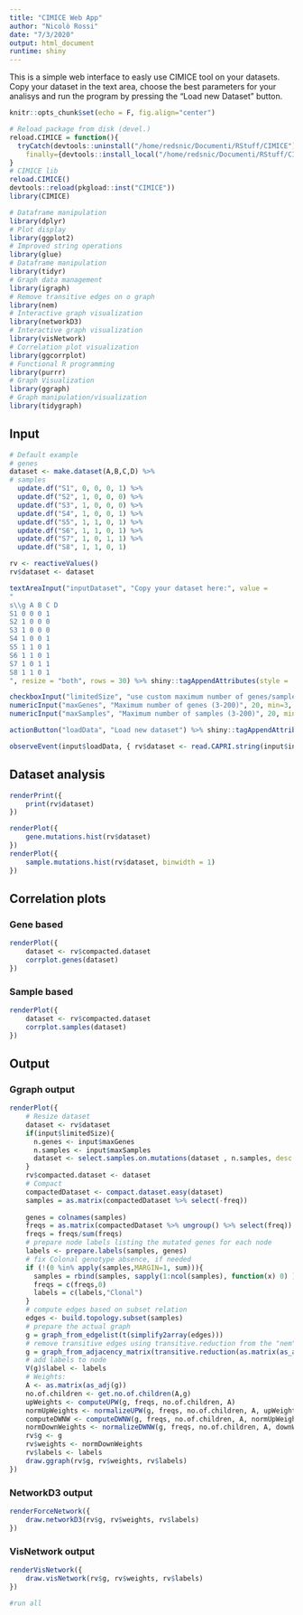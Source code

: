 ```yaml
---
title: "CIMICE Web App"
author: "Nicolò Rossi"
date: "7/3/2020"
output: html_document
runtime: shiny
---
```


This is a simple web interface to easly use CIMICE tool on your datasets. Copy your dataset in the text area, choose the best parameters for 
your analisys and run the program by pressing the "Load new Dataset" button.

```r
knitr::opts_chunk$set(echo = F, fig.align="center")
```

```r
# Reload package from disk (devel.)
reload.CIMICE = function(){
  tryCatch(devtools::uninstall("/home/redsnic/Documenti/RStuff/CIMICE"),
    finally={devtools::install_local("/home/redsnic/Documenti/RStuff/CIMICE")})
}
# CIMICE lib
reload.CIMICE()
devtools::reload(pkgload::inst("CIMICE"))
library(CIMICE)
```

```r
# Dataframe manipulation
library(dplyr) 
# Plot display
library(ggplot2)
# Improved string operations
library(glue)
# Dataframe manipulation
library(tidyr)
# Graph data management
library(igraph)
# Remove transitive edges on o graph
library(nem)
# Interactive graph visualization
library(networkD3)
# Interactive graph visualization
library(visNetwork)
# Correlation plot visualization
library(ggcorrplot)
# Functional R programming
library(purrr)
# Graph Visualization
library(ggraph)
# Graph manipulation/visualization
library(tidygraph)
```



## Input

```r
# Default example
# genes
dataset <- make.dataset(A,B,C,D) %>%
# samples
  update.df("S1", 0, 0, 0, 1) %>%
  update.df("S2", 1, 0, 0, 0) %>%
  update.df("S3", 1, 0, 0, 0) %>%
  update.df("S4", 1, 0, 0, 1) %>%
  update.df("S5", 1, 1, 0, 1) %>%
  update.df("S6", 1, 1, 0, 1) %>%
  update.df("S7", 1, 0, 1, 1) %>%
  update.df("S8", 1, 1, 0, 1) 
```

```r

rv <- reactiveValues()
rv$dataset <- dataset

textAreaInput("inputDataset", "Copy your dataset here:", value = 
"
s\\g A B C D
S1 0 0 0 1
S2 1 0 0 0
S3 1 0 0 0
S4 1 0 0 1
S5 1 1 0 1
S6 1 1 0 1
S7 1 0 1 1 
S8 1 1 0 1
", resize = "both", rows = 30) %>% shiny::tagAppendAttributes(style = 'width: 100%;')

checkboxInput("limitedSize", "use custom maximum number of genes/samples (default, unlimited)", value = FALSE) %>% shiny::tagAppendAttributes(style = 'width: 100%;')
numericInput("maxGenes", "Maximum number of genes (3-200)", 20, min=3, max=200) %>% shiny::tagAppendAttributes(style = 'width: 100%;')
numericInput("maxSamples", "Maximum number of samples (3-200)", 20, min=3, max=200) %>% shiny::tagAppendAttributes(style = 'width: 100%;')

actionButton("loadData", "Load new dataset") %>% shiny::tagAppendAttributes(style = 'width: 100%;')

observeEvent(input$loadData, { rv$dataset <- read.CAPRI.string(input$inputDataset) })

```

## Dataset analysis

```r

renderPrint({
    print(rv$dataset)
})

renderPlot({
    gene.mutations.hist(rv$dataset)
})  
renderPlot({
    sample.mutations.hist(rv$dataset, binwidth = 1)
})  
```

## Correlation plots

### Gene based
```r
renderPlot({
    dataset <- rv$compacted.dataset
    corrplot.genes(dataset)
})
```

### Sample based

```r
renderPlot({
    dataset <- rv$compacted.dataset
    corrplot.samples(dataset)
})
```

## Output

### Ggraph output

```r
renderPlot({
    # Resize dataset
    dataset <- rv$dataset
    if(input$limitedSize){
      n.genes <- input$maxGenes
      n.samples <- input$maxSamples
      dataset <- select.samples.on.mutations(dataset , n.samples, desc = F) %>% select.genes.on.mutations(n.genes)
    }
    rv$compacted.dataset <- dataset
    # Compact
    compactedDataset <- compact.dataset.easy(dataset)
    samples = as.matrix(compactedDataset %>% select(-freq))
    
    genes = colnames(samples)
    freqs = as.matrix(compactedDataset %>% ungroup() %>% select(freq))
    freqs = freqs/sum(freqs)
    # prepare node labels listing the mutated genes for each node
    labels <- prepare.labels(samples, genes)
    # fix Colonal genotype absence, if needed
    if (!(0 %in% apply(samples,MARGIN=1, sum))){
      samples = rbind(samples, sapply(1:ncol(samples), function(x) 0) )
      freqs = c(freqs,0)
      labels = c(labels,"Clonal")
    }
    # compute edges based on subset relation
    edges <- build.topology.subset(samples)
    # prepare the actual graph 
    g = graph_from_edgelist(t(simplify2array(edges)))
    # remove transitive edges using transitive.reduction from the "nem" package
    g = graph_from_adjacency_matrix(transitive.reduction(as.matrix(as_adj(g))))
    # add labels to node
    V(g)$label <- labels 
    # Weights:
    A <- as.matrix(as_adj(g))
    no.of.children <- get.no.of.children(A,g)
    upWeights <- computeUPW(g, freqs, no.of.children, A)
    normUpWeights <- normalizeUPW(g, freqs, no.of.children, A, upWeights)
    computeDWNW <- computeDWNW(g, freqs, no.of.children, A, normUpWeights)
    normDownWeights <- normalizeDWNW(g, freqs, no.of.children, A, downWeights)
    rv$g <- g
    rv$weights <- normDownWeights
    rv$labels <- labels
    draw.ggraph(rv$g, rv$weights, rv$labels)
})
```

### NetworkD3 output

```r
renderForceNetwork({
    draw.networkD3(rv$g, rv$weights, rv$labels)
})
```

### VisNetwork output

```r
renderVisNetwork({
    draw.visNetwork(rv$g, rv$weights, rv$labels)
})
```


```r
#run all
```



